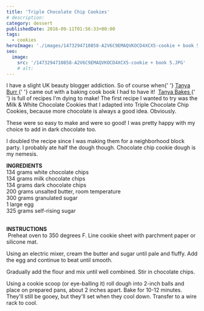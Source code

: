```yaml
---
title: 'Triple Chocolate Chip Cookies'
# description:
category: dessert
publishedDate: 2016-09-11T01:56:33+00:00
tags:
  - cookies
heroImage: './images/1473294710858-A2V6C9EMAQVKOCD4XCX5-cookie + book 5.JPG'
seo:
  image:
    src: '/1473294710858-A2V6C9EMAQVKOCD4XCX5-cookie + book 5.JPG'
    # alt:
---
```



<div class="sqs-html-content">
	<p>
		I have a slight UK beauty blogger addiction. So of course when{' '}
		<a target="_blank" href="http://www.tanyaburr.co.uk">
			Tanya Burr
		</a>{' '}
		came out with a baking cook book I had to have it! 
		<a
			target="_blank"
			href="https://smile.amazon.com/Tanya-Bakes-Burr-ebook/dp/1405927208/ref=sr_1_1?ie=UTF8&amp;qid=1473292021&amp;sr=8-1&amp;keywords=tanya+bakes"
		>
			Tanya Bakes
		</a>{' '}
		is full of recipes I'm dying to make! The first recipe I wanted to try was
		the Milk &amp; White Chocolate Cookies that I adapted into Triple Chocolate
		Chip Cookies, because more chocolate is always a good idea. Obviously.
	</p>
</div>
<div
	class="image-block-outer-wrapper layout-caption-below design-layout-inline"
	data-test="image-block-inline-outer-wrapper"
>
	<figure class="sqs-block-image-figure intrinsic">
		<div
			class="image-block-wrapper"
			data-animation-role="image"
			data-animation-override=""
		>
			<div class="sqs-image-shape-container-element has-aspect-ratio">
				<Picture
					src={ContentImage1}
					alt="triple chocolate chip cookies | sarah makes stuff"
				></Picture>
			</div>
		</div>
	</figure>
</div>
<div class="sqs-html-content">
	<p>
		These were so easy to make and were so good! I was pretty happy with my
		choice to add in dark chocolate too. 
	</p>
</div>
<div
	class="image-block-outer-wrapper layout-caption-hidden design-layout-inline"
	data-test="image-block-inline-outer-wrapper"
>
	<figure class="sqs-block-image-figure intrinsic">
		<div
			class="image-block-wrapper"
			data-animation-role="image"
			data-animation-override=""
		>
			<div class="sqs-image-shape-container-element has-aspect-ratio">
				<Picture
					src={ContentImage2}
					alt="triple chocolate chip cookies | sarah makes stuff"
				></Picture>
			</div>
		</div>
	</figure>
</div>
<div class="sqs-html-content">
	<p>
		I doubled the recipe since I was making them for a neighborhood block party.
		I probably ate half the dough though. Chocolate chip cookie dough is my
		nemesis.  
	</p>
</div>
<div
	class="image-block-outer-wrapper layout-caption-below design-layout-inline"
	data-test="image-block-inline-outer-wrapper"
>
	<figure class="sqs-block-image-figure intrinsic">
		<div
			class="image-block-wrapper"
			data-animation-role="image"
			data-animation-override=""
		>
			<div class="sqs-image-shape-container-element has-aspect-ratio">
				<Picture
					src={ContentImage3}
					alt="triple chocolate chip cookies | sarah makes stuff"
				></Picture>
			</div>
		</div>
	</figure>
</div>
<div
	class="image-block-outer-wrapper layout-caption-below design-layout-inline"
	data-test="image-block-inline-outer-wrapper"
>
	<figure class="sqs-block-image-figure intrinsic">
		<div
			class="image-block-wrapper"
			data-animation-role="image"
			data-animation-override=""
		>
			<div class="sqs-image-shape-container-element has-aspect-ratio">
				<Picture
					src={ContentImage4}
					alt="triple chocolate chip cookies | sarah makes stuff"
				></Picture>
			</div>
		</div>
	</figure>
</div>
<div
	class="image-block-outer-wrapper layout-caption-below design-layout-inline"
	data-test="image-block-inline-outer-wrapper"
>
	<figure class="sqs-block-image-figure intrinsic">
		<div
			class="image-block-wrapper"
			data-animation-role="image"
			data-animation-override=""
		>
			<div class="sqs-image-shape-container-element has-aspect-ratio">
				<Picture
					src={ContentImage5}
					alt="triple chocolate chip cookies | sarah makes stuff"
				></Picture>
			</div>
		</div>
	</figure>
</div>
<div
	class="image-block-outer-wrapper layout-caption-below design-layout-inline"
	data-test="image-block-inline-outer-wrapper"
>
	<figure class="sqs-block-image-figure intrinsic">
		<div
			class="image-block-wrapper"
			data-animation-role="image"
			data-animation-override=""
		>
			<div class="sqs-image-shape-container-element has-aspect-ratio">
				<Picture
					src={ContentImage6}
					alt="triple chocolate chip cookies | sarah makes stuff"
				></Picture>
			</div>
		</div>
	</figure>
</div>
<div class="sqs-html-content">
	<p>
		<strong>INGREDIENTS</strong>
		<br />
		134 grams white chocolate chips
		<br />
		134 grams milk chocolate chips
		<br />
		134 grams dark chocolate chips
		<br />
		200 grams unsalted butter, room temperature
		<br />
		300 grams granulated sugar
		<br />1 large egg
		<br />
		325 grams self-rising sugar
		<br /> 
	</p>
	<p>
		<strong>INSTRUCTIONS</strong>
		<br />
		 Preheat oven to 350 degrees F. Line cookie sheet with parchment paper or
		silicone mat.
	</p>
	<p>
		Using an electric mixer, cream the butter and sugar until pale and fluffy.
		Add the egg and continue to beat until smooth.
	</p>
	<p>
		Gradually add the flour and mix until well combined. Stir in chocolate
		chips. 
	</p>
	<p>
		Using a cookie scoop (or eye-balling it) roll dough into 2-inch balls and
		place on prepared pans, about 2 inches apart. Bake for 10-12 minutes.
		They'll still be gooey, but they'll set when they cool down. Transfer to a
		wire rack to cool.
	</p>
</div>
